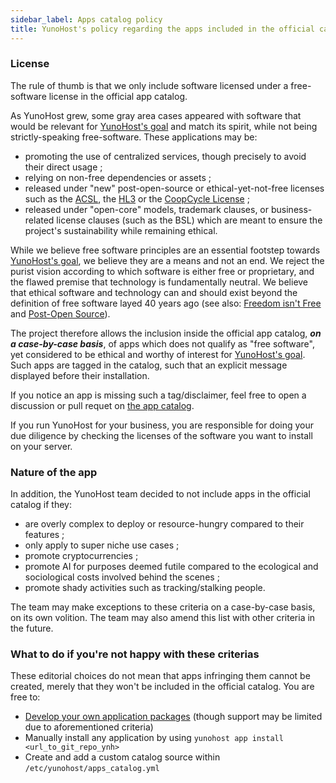 ```yaml
---
sidebar_label: Apps catalog policy
title: YunoHost's policy regarding the apps included in the official catalog
---
```


### License

The rule of thumb is that we only include software licensed under a free-software license in the official app catalog.

As YunoHost grew, some gray area cases appeared with software that would be relevant for [YunoHost's goal](/community/faq#whats-yunohost-goal) and match its spirit, while not being strictly-speaking free-software. These applications may be:

- promoting the use of centralized services, though precisely to avoid their direct usage ;
- relying on non-free dependencies or assets ;
- released under "new" post-open-source or ethical-yet-not-free licenses such as the [ACSL](https://anticapitalist.software/), the [HL3](https://firstdonoharm.dev/) or the [CoopCycle License](https://github.com/coopcycle/coopcycle-web/blob/master/LICENSE) ;
- released under "open-core" models, trademark clauses, or business-related license clauses (such as the BSL) which are meant to ensure the project's sustainability while remaining ethical.

While we believe free software principles are an essential footstep towards [YunoHost's goal](/community/faq#whats-yunohost-goal), we believe they are a means and not an end. We reject the purist vision according to which software is either free or proprietary, and the flawed premise that technology is fundamentally neutral. We believe that ethical software and technology can and should exist beyond the definition of free software layed 40 years ago (see also: [Freedom isn't Free](https://logicmag.io/failure/freedom-isnt-free/) and [Post-Open Source](https://www.boringcactus.com/2020/08/13/post-open-source.html)).

The project therefore allows the inclusion inside the official app catalog, ***on a case-by-case basis***, of apps which does not qualify as "free software", yet considered to be ethical and worthy of interest for [YunoHost's goal](/community/faq#whats-yunohost-goal). Such apps are tagged in the catalog, such that an explicit message displayed before their installation.

If you notice an app is missing such a tag/disclaimer, feel free to open a discussion or pull requet on [the app catalog](https://github.com/YunoHost/apps/).

If you run YunoHost for your business, you are responsible for doing your due diligence by checking the licenses of the software you want to install on your server.

### Nature of the app

In addition, the YunoHost team decided to not include apps in the official catalog if they:

- are overly complex to deploy or resource-hungry compared to their features ;
- only apply to super niche use cases ;
- promote cryptocurrencies ;
- promote AI for purposes deemed futile compared to the ecological and sociological costs involved behind the scenes ;
- promote shady activities such as tracking/stalking people.

The team may make exceptions to these criteria on a case-by-case basis, on its own volition. The team may also amend this list with other criteria in the future.

### What to do if you're not happy with these criterias

These editorial choices do not mean that apps infringing them cannot be created, merely that they won't be included in the official catalog.
You are free to:

- [Develop your own application packages](/packaging/) (though support may be limited due to aforementioned criteria)
- Manually install any application by using `yunohost app install <url_to_git_repo_ynh>`
- Create and add a custom catalog source within `/etc/yunohost/apps_catalog.yml`
